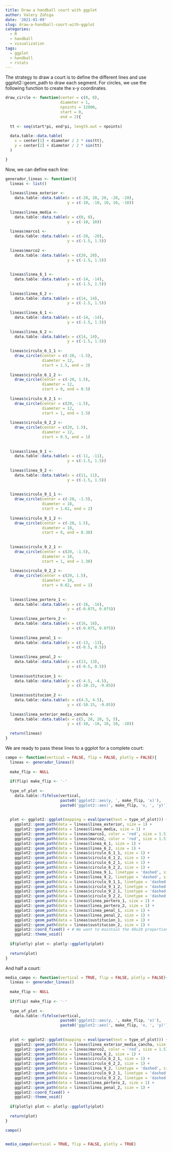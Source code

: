 ```yaml
---
title: Draw a handball court with ggplot
author: Valery Zúñiga
date: '2021-01-09'
slug: draw-a-handball-court-with-ggplot
categories:
  - R
  - handball
  - visualization
tags:
  - ggplot
  - handball
  - rstats
---
```



The strategy to draw a court is to define the different lines and use ggplot2::geom_path to draw each segment. For circles, we use the following function to create the x-y coordinates. 

```r

draw_circle <- function(center = c(0, 0),
                        diameter = 1, 
                        npoints = 12000, 
                        start = 0, 
                        end = 2){
  
  tt <- seq(start*pi, end*pi, length.out = npoints)
  
  data.table::data.table(
    x = center[1] + diameter / 2 * cos(tt),
    y = center[2] + diameter / 2 * sin(tt)
  )

}

```

Now, we can define each line: 


```r
generador_lineas <- function(){
  lineas <- list()
  
  lineas$linea_exterior <- 
    data.table::data.table(x = c(-20, 20, 20, -20, -20),
                           y = c(-10, -10, 10, 10, -10))
  
  lineas$linea_media <- 
    data.table::data.table(x = c(0, 0),
                           y = c(-10, 10))
  
  lineas$marco1 <- 
    data.table::data.table(x = c(-20, -20),
                           y = c(-1.5, 1.5))
  
  lineas$marco2 <- 
    data.table::data.table(x = c(20, 20),
                           y = c(-1.5, 1.5))
  
  
  lineas$linea_6_1 <- 
    data.table::data.table(x = c(-14, -14),
                           y = c(-1.5, 1.5))
  
  lineas$linea_6_2 <- 
    data.table::data.table(x = c(14, 14),
                           y = c(-1.5, 1.5))
  
  lineas$linea_6_1 <- 
    data.table::data.table(x = c(-14, -14),
                           y = c(-1.5, 1.5))
  
  lineas$linea_6_2 <- 
    data.table::data.table(x = c(14, 14),
                           y = c(-1.5, 1.5))
  
  lineas$circulo_6_1_1 <- 
    draw_circle(center = c(-20, -1.5), 
                diameter = 12, 
                start = 1.5, end = 2)
  
  lineas$circulo_6_1_2 <- 
    draw_circle(center = c(-20, 1.5), 
                diameter = 12, 
                start = 0, end = 0.5)
  
  lineas$circulo_6_2_1 <- 
    draw_circle(center = c(20, -1.5), 
                diameter = 12, 
                start = 1, end = 1.5)
  
  lineas$circulo_6_2_2 <- 
    draw_circle(center = c(20, 1.5), 
                diameter = 12,
                start = 0.5, end = 1)
  
  
  lineas$linea_9_1 <- 
    data.table::data.table(x = c(-11, -11),
                           y = c(-1.5, 1.5))
  
  lineas$linea_9_2 <- 
    data.table::data.table(x = c(11, 11),
                           y = c(-1.5, 1.5))
  
  
  lineas$circulo_9_1_1 <- 
    draw_circle(center = c(-20, -1.5),
                diameter = 18, 
                start = 1.62, end = 2)
  
  lineas$circulo_9_1_2 <- 
    draw_circle(center = c(-20, 1.5),
                diameter = 18, 
                start = 0, end = 0.38)
  
  
  lineas$circulo_9_2_1 <- 
    draw_circle(center = c(20, -1.5),
                diameter = 18, 
                start = 1, end = 1.38)
  
  lineas$circulo_9_2_2 <- 
    draw_circle(center = c(20, 1.5), 
                diameter = 18, 
                start = 0.62, end = 1)
  
  
  lineas$linea_portero_1 <-
    data.table::data.table(x = c(-16, -16),
                           y = c(-0.075, 0.075))
  
  lineas$linea_portero_2 <-
    data.table::data.table(x = c(16, 16),
                           y = c(-0.075, 0.075))
  
  lineas$linea_penal_1 <- 
    data.table::data.table(x = c(-13, -13),
                           y = c(-0.5, 0.5))
  
  lineas$linea_penal_2 <-
    data.table::data.table(x = c(13, 13),
                           y = c(-0.5, 0.5))
  
  lineas$sustitucion_1 <- 
    data.table::data.table(x = c(-4.5, -4.5),
                           y = c(-10.15, -9.85))
  
  lineas$sustitucion_2 <- 
    data.table::data.table(x = c(4.5, 4.5),
                           y = c(-10.15, -9.85))
  
  lineas$linea_exterior_media_cancha <- 
    data.table::data.table(x = c(5, 20, 20, 5, 5),
                           y = c(-10, -10, 10, 10, -10))
  
  return(lineas)
}
```

We are ready to pass these lines to a ggplot for a complete court:

```r
campo <- function(vertical = FALSE, flip = FALSE, plotly = FALSE){
  lineas <- generador_lineas()
  
  make_flip <- NULL
  
  if(flip) make_flip <- '-'
  
  type_of_plot <- 
    data.table::fifelse(vertical,
                        paste0('ggplot2::aes(y, ', make_flip, 'x)'),
                        paste0('ggplot2::aes(', make_flip, 'x, ', 'y)'))
  
  
  plot <- ggplot2::ggplot(mapping = eval(parse(text = type_of_plot))) +
    ggplot2::geom_path(data = lineas$linea_exterior, size = 1) +
    ggplot2::geom_path(data = lineas$linea_media, size = 1) +
    ggplot2::geom_path(data = lineas$marco1, color = 'red', size = 1.5) +
    ggplot2::geom_path(data = lineas$marco2, color = 'red', size = 1.5) +
    ggplot2::geom_path(data = lineas$linea_6_1, size = 1) +
    ggplot2::geom_path(data = lineas$linea_6_2, size = 1) +
    ggplot2::geom_path(data = lineas$circulo_6_1_1, size = 1) +
    ggplot2::geom_path(data = lineas$circulo_6_1_2, size = 1) +
    ggplot2::geom_path(data = lineas$circulo_6_2_1, size = 1) +
    ggplot2::geom_path(data = lineas$circulo_6_2_2, size = 1) +
    ggplot2::geom_path(data = lineas$linea_9_1, linetype = 'dashed', size = 1) +
    ggplot2::geom_path(data = lineas$linea_9_2, linetype = 'dashed', size = 1) +
    ggplot2::geom_path(data = lineas$circulo_9_1_1, linetype = 'dashed', size = 1) +
    ggplot2::geom_path(data = lineas$circulo_9_1_2, linetype = 'dashed', size = 1) +
    ggplot2::geom_path(data = lineas$circulo_9_2_1, linetype = 'dashed', size = 1) +
    ggplot2::geom_path(data = lineas$circulo_9_2_2, linetype = 'dashed', size = 1) +
    ggplot2::geom_path(data = lineas$linea_portero_1, size = 1) +
    ggplot2::geom_path(data = lineas$linea_portero_2, size = 1) +
    ggplot2::geom_path(data = lineas$linea_penal_1, size = 1) +
    ggplot2::geom_path(data = lineas$linea_penal_2, size = 1) +
    ggplot2::geom_path(data = lineas$sustitucion_1, size = 1) +
    ggplot2::geom_path(data = lineas$sustitucion_2, size = 1) +
    ggplot2::coord_fixed() + # We want to maintain the 40x20 proportion 
    ggplot2::theme_void()
  
  if(plotly) plot <- plotly::ggplotly(plot)
  
  return(plot)
}

```

And half a court:

```r
medio_campo <- function(vertical = TRUE, flip = FALSE, plotly = FALSE){
  lineas <- generador_lineas()
  
  make_flip <- NULL
  
  if(flip) make_flip <- '-'
  
  type_of_plot <- 
    data.table::fifelse(vertical,
                        paste0('ggplot2::aes(y, ', make_flip, 'x)'),
                        paste0('ggplot2::aes(', make_flip, 'x, ', 'y)'))
  
  
  plot <- ggplot2::ggplot(mapping = eval(parse(text = type_of_plot))) +
    ggplot2::geom_path(data = lineas$linea_exterior_media_cancha, size = 1) +
    ggplot2::geom_path(data = lineas$marco2, color = 'red', size = 1.5) +
    ggplot2::geom_path(data = lineas$linea_6_2, size = 1) +
    ggplot2::geom_path(data = lineas$circulo_6_2_1, size = 1) +
    ggplot2::geom_path(data = lineas$circulo_6_2_2, size = 1) +
    ggplot2::geom_path(data = lineas$linea_9_2, linetype = 'dashed', size = 1) +
    ggplot2::geom_path(data = lineas$circulo_9_2_1, linetype = 'dashed', size = 1) +
    ggplot2::geom_path(data = lineas$circulo_9_2_2, linetype = 'dashed', size = 1) +
    ggplot2::geom_path(data = lineas$linea_portero_2, size = 1) +
    ggplot2::geom_path(data = lineas$linea_penal_2, size = 1) +
    ggplot2::coord_fixed() +
    ggplot2::theme_void()
  
  if(plotly) plot <- plotly::ggplotly(plot)
  
  return(plot)
}
```


```r
campo()


medio_campo(vertical = TRUE, flip = FALSE, plotly = TRUE)

```

